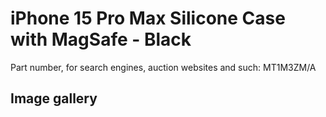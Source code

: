 
# iPhone 15 Pro Max Silicone Case with MagSafe - Black

Part number, for search engines, auction websites and such: MT1M3ZM/A

## Image gallery

<div style={{ width: '100%', maxWidth: '768px' }}>
<GalleryComponent
    images={[
      {
        original: "/everysource/MT1M3.webp",
        thumbnail: "/everypreview/MT1M3.webp",
      },
      {
        original: "/everysource/MT1M3_AV1.webp",
        thumbnail: "/everypreview/MT1M3_AV1.webp",
      },
      {
        original: "/everysource/MT1M3_AV2.webp",
        thumbnail: "/everypreview/MT1M3_AV2.webp",
      },
      {
        original: "/everysource/MT1M3_AV3.webp",
        thumbnail: "/everypreview/MT1M3_AV3.webp",
      }
    ]}
  />
</div>